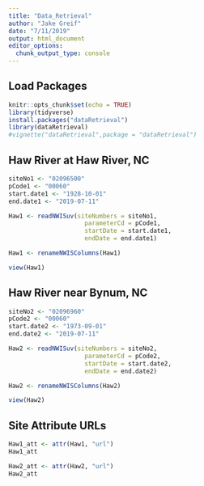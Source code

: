 ```yaml
---
title: "Data_Retrieval"
author: "Jake Greif"
date: "7/11/2019"
output: html_document
editor_options: 
  chunk_output_type: console
---
```

## Load Packages
```r
knitr::opts_chunk$set(echo = TRUE)
library(tidyverse)
install.packages("dataRetrieval")
library(dataRetrieval)
#vignette("dataRetrieval",package = "dataRetrieval")
```

## Haw River at Haw River, NC 
```r
siteNo1 <- "02096500"
pCode1 <- "00060"
start.date1 <- "1928-10-01"
end.date1 <- "2019-07-11"

Haw1 <- readNWISuv(siteNumbers = siteNo1,
                     parameterCd = pCode1,
                     startDate = start.date1,
                     endDate = end.date1)

Haw1 <- renameNWISColumns(Haw1)

view(Haw1)
```

## Haw River near Bynum, NC
```r
siteNo2 <- "02096960"
pCode2 <- "00060"
start.date2 <- "1973-09-01"
end.date2 <- "2019-07-11"

Haw2 <- readNWISuv(siteNumbers = siteNo2,
                     parameterCd = pCode2,
                     startDate = start.date2,
                     endDate = end.date2)

Haw2 <- renameNWISColumns(Haw2)

view(Haw2)
```

## Site Attribute URLs
```r
Haw1_att <- attr(Haw1, "url")
Haw1_att

Haw2_att <- attr(Haw2, "url")
Haw2_att
```

